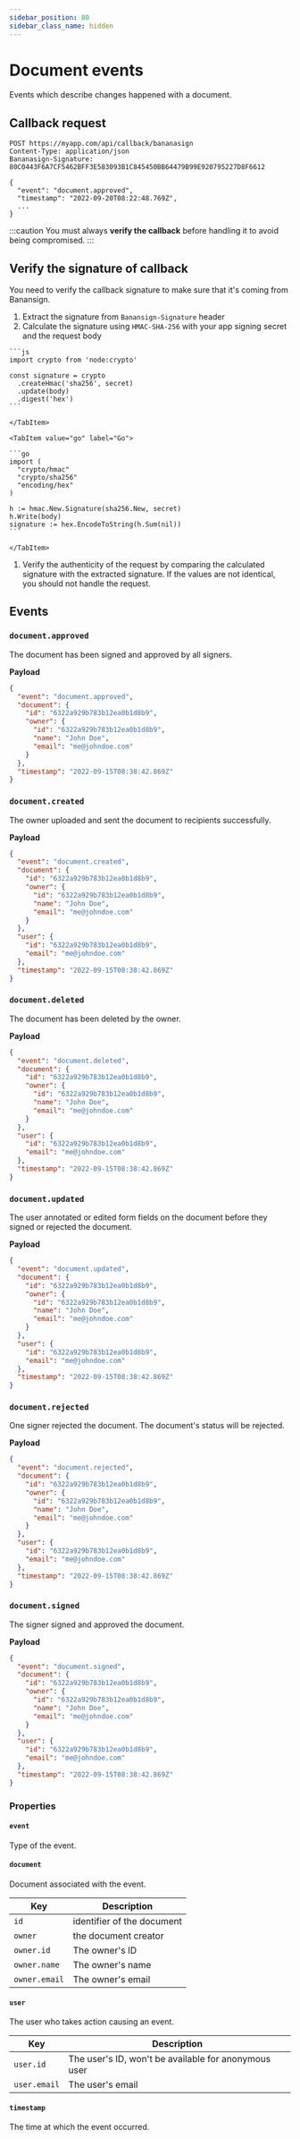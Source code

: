 ```yaml
---
sidebar_position: 80
sidebar_class_name: hidden
---
```



# Document events

Events which describe changes happened with a document.

## Callback request

```http
POST https://myapp.com/api/callback/bananasign
Content-Type: application/json
Bananasign-Signature: 80C0443F6A7CF5462BFF3E583093B1C845450BB64479B99E920795227D8F6612

{
  "event": "document.approved",
  "timestamp": "2022-09-20T08:22:48.769Z",
  ...
}
```

:::caution
You must always **verify the callback** before handling it to
avoid being compromised.
:::

## Verify the signature of callback

You need to verify the callback signature to make sure that it's coming from
Banansign.

1. Extract the signature from `Banansign-Signature` header
1. Calculate the signature using `HMAC-SHA-256` with your app signing secret
   and the request body

  <Tabs>
    <TabItem value="node" label="NodeJS" default>

    ```js
    import crypto from 'node:crypto'

    const signature = crypto
      .createHmac('sha256', secret)
      .update(body)
      .digest('hex')
    ```

    </TabItem>

    <TabItem value="go" label="Go">

    ```go
    import (
      "crypto/hmac"
      "crypto/sha256"
      "encoding/hex"
    )

    h := hmac.New.Signature(sha256.New, secret)
    h.Write(body)
    signature := hex.EncodeToString(h.Sum(nil))
    ```

    </TabItem>

  </Tabs>

1. Verify the authenticity of the request by comparing the calculated signature
   with the extracted signature.
   If the values are not identical, you should not handle the request.

## Events

### `document.approved`

The document has been signed and approved by all signers.

**Payload**

```json
{
  "event": "document.approved",
  "document": {
    "id": "6322a929b783b12ea0b1d8b9",
    "owner": {
      "id": "6322a929b783b12ea0b1d8b9",
      "name": "John Doe",
      "email": "me@johndoe.com"
    }
  },
  "timestamp": "2022-09-15T08:38:42.869Z"
}
```

### `document.created`

The owner uploaded and sent the document to recipients successfully.

**Payload**

```json
{
  "event": "document.created",
  "document": {
    "id": "6322a929b783b12ea0b1d8b9",
    "owner": {
      "id": "6322a929b783b12ea0b1d8b9",
      "name": "John Doe",
      "email": "me@johndoe.com"
    }
  },
  "user": {
    "id": "6322a929b783b12ea0b1d8b9",
    "email": "me@johndoe.com"
  },
  "timestamp": "2022-09-15T08:38:42.869Z"
}
```

### `document.deleted`

The document has been deleted by the owner.

**Payload**

```json
{
  "event": "document.deleted",
  "document": {
    "id": "6322a929b783b12ea0b1d8b9",
    "owner": {
      "id": "6322a929b783b12ea0b1d8b9",
      "name": "John Doe",
      "email": "me@johndoe.com"
    }
  },
  "user": {
    "id": "6322a929b783b12ea0b1d8b9",
    "email": "me@johndoe.com"
  },
  "timestamp": "2022-09-15T08:38:42.869Z"
}
```

### `document.updated`

The user annotated or edited form fields on the document before they signed or rejected the document.

**Payload**

```json
{
  "event": "document.updated",
  "document": {
    "id": "6322a929b783b12ea0b1d8b9",
    "owner": {
      "id": "6322a929b783b12ea0b1d8b9",
      "name": "John Doe",
      "email": "me@johndoe.com"
    }
  },
  "user": {
    "id": "6322a929b783b12ea0b1d8b9",
    "email": "me@johndoe.com"
  },
  "timestamp": "2022-09-15T08:38:42.869Z"
}
```

### `document.rejected`

One signer rejected the document. The document's status will be rejected.

**Payload**

```json
{
  "event": "document.rejected",
  "document": {
    "id": "6322a929b783b12ea0b1d8b9",
    "owner": {
      "id": "6322a929b783b12ea0b1d8b9",
      "name": "John Doe",
      "email": "me@johndoe.com"
    }
  },
  "user": {
    "id": "6322a929b783b12ea0b1d8b9",
    "email": "me@johndoe.com"
  },
  "timestamp": "2022-09-15T08:38:42.869Z"
}
```

### `document.signed`

The signer signed and approved the document.

**Payload**

```json
{
  "event": "document.signed",
  "document": {
    "id": "6322a929b783b12ea0b1d8b9",
    "owner": {
      "id": "6322a929b783b12ea0b1d8b9",
      "name": "John Doe",
      "email": "me@johndoe.com"
    }
  },
  "user": {
    "id": "6322a929b783b12ea0b1d8b9",
    "email": "me@johndoe.com"
  },
  "timestamp": "2022-09-15T08:38:42.869Z"
}
```

### Properties

#### `event`

Type of the event.

#### `document`

Document associated with the event.

| Key           | Description                |
| ------------- | -------------------------- |
| `id`          | identifier of the document |
| `owner`       | the document creator       |
| `owner.id`    | The owner's ID             |
| `owner.name`  | The owner's name           |
| `owner.email` | The owner's email          |

#### `user`

The user who takes action causing an event.

| Key          | Description                                          |
| ------------ | ---------------------------------------------------- |
| `user.id`    | The user's ID, won't be available for anonymous user |
| `user.email` | The user's email                                     |

#### `timestamp`

The time at which the event occurred.
